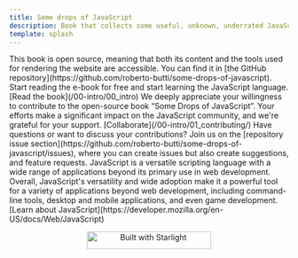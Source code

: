 ```yaml
---
title: Some drops of JavaScript
description: Book that collects some useful, unknown, underrated JavaScript functions or stuff discovered, used, and learned during JavaScript daily use.
template: splash
---
```



<Hero />

<CardGrid >
	<Card title="Open Source" icon="open-book">
		This book is open source, meaning that both its content and the tools used for rendering the website are accessible. You can find it in [the GitHub repository](https://github.com/roberto-butti/some-drops-of-javascript).
	</Card>
	<Card title="Learn JavaScript functions" icon="rocket">
		Start reading the e-book for free and start learning the JavaScript language.
    [Read the book](/00-intro/00_intro)
	</Card>
	<Card title="Collaborate" icon="document">
		We deeply appreciate your willingness to contribute to the open-source book “Some Drops of JavaScript”. Your efforts make a significant impact on the JavaScript community, and we're grateful for your support.
    [Collaborate](/00-intro/01_contributing/)
	</Card>
	<Card title="Join the Conversation" icon="puzzle">
		Have questions or want to discuss your contributions? Join us on the [repository issue section](https://github.com/roberto-butti/some-drops-of-javascript/issues), where you can create issues but also create suggestions, and feature requests.
	</Card>
</CardGrid>

<AboutBlock title="This book is about JavaScript">
JavaScript is a versatile scripting language
with a wide range of applications beyond
its primary use in web development.
<br/>
Overall, JavaScript's versatility and wide adoption make it a powerful tool for a variety of applications beyond web development, including command-line tools, desktop and mobile applications, and even game development.
<br/>
[Learn about JavaScript](https://developer.mozilla.org/en-US/docs/Web/JavaScript)

</AboutBlock>

<p align="center">
<a href="https://starlight.astro.build"><img src="https://astro.badg.es/v2/built-with-starlight/small.svg" alt="Built with Starlight" width="224" height="32" /></a>
</p>
